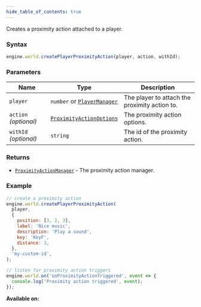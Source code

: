 ```yaml
---
hide_table_of_contents: true
---
```



Creates a proximity action attached to a player.

### Syntax

```js
engine.world.createPlayerProximityAction(player, action, withId);
```

### Parameters

| Name                  | Type                                                          | Description                                   |
| --------------------- | ------------------------------------------------------------- | --------------------------------------------- |
| `player`              | `number` or [`PlayerManager`](/sdk/types/PlayerManager)       | The player to attach the proximity action to. |
| `action` _(optional)_ | [`ProximityActionOptions`](/sdk/types/ProximityActionOptions) | The proximity action options.                 |
| `withId` _(optional)_ | `string`                                                      | The id of the proximity action.               |

### Returns

- [`ProximityActionManager`](/sdk/types/ProximityActionManager) - The proximity action manager.

### Example

```js
// create a proximity action
engine.world.createPlayerProximityAction(
  player,
  {
    position: [3, 2, 3],
    label: 'Nice music',
    description: 'Play a sound',
    key: 'KeyF',
    distance: 3,
  },
  'my-custom-id',
);

// listen for proximity action triggers
engine.world.on('onProximityActionTriggered', event => {
  console.log('Proximity action triggered', event);
});
```

**Available on:** <ClientTag />
